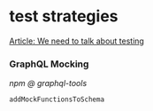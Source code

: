# test strategies 

[Article: We need to talk about testing](https://dannorth.net/we-need-to-talk-about-testing/)


### GraphQL Mocking

*npm @ graphql-tools*

`addMockFunctionsToSchema`
